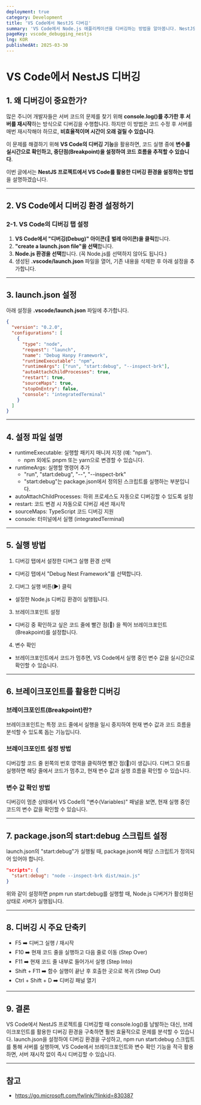 ```yaml
---
deployment: true
category: Development
title: 'VS Code에서 NestJS 디버깅'
summary: 'VS Code에서 Node.js 애플리케이션을 디버깅하는 방법을 알아봅니다. NestJS 프로젝트에서 launch.json을 설정하고, 브레이크포인트를 활용한 디버깅을 효율적으로 수행하는 방법을 소개합니다.'
pageKey: vscode_debugging_nestjs
lng: KOR
publishedAt: 2025-03-30
---
```


# VS Code에서 NestJS 디버깅

## 1. 왜 디버깅이 중요한가?

많은 주니어 개발자들은 서버 코드의 문제를 찾기 위해 **console.log()를 추가한 후 서버를 재시작**하는 방식으로 디버깅을 수행합니다. 하지만 이 방법은 코드 수정 후 서버를 매번 재시작해야 하므로, **비효율적이며 시간이 오래 걸릴 수 있습니다**.

이 문제를 해결하기 위해 **VS Code의 디버깅 기능**을 활용하면, 코드 실행 중에 **변수를 실시간으로 확인하고, 중단점(Breakpoint)을 설정하여 코드 흐름을 추적할 수 있습니다**.

이번 글에서는 **NestJS 프로젝트에서 VS Code를 활용한 디버깅 환경을 설정하는 방법**을 설명하겠습니다.

---

## 2. VS Code에서 디버깅 환경 설정하기

### 2-1. VS Code의 디버깅 탭 설정

1. **VS Code에서 "디버깅(Debug)" 아이콘(🐞 벌레 아이콘)을 클릭**합니다.
2. **"create a launch.json file"을 선택**합니다.
3. **Node.js 환경을 선택**합니다. (꼭 Node.js를 선택하지 않아도 됩니다.)
4. 생성된 **.vscode/launch.json** 파일을 열어, 기존 내용을 삭제한 후 아래 설정을 추가합니다.

---

## 3. launch.json 설정

아래 설정을 **.vscode/launch.json** 파일에 추가합니다.

```json title="debug" showLineNumbers
{
  "version": "0.2.0",
  "configurations": [
    {
      "type": "node",
      "request": "launch",
      "name": "Debug Hanpy Framework",
      "runtimeExecutable": "npm",
      "runtimeArgs": ["run", "start:debug", "--inspect-brk"],
      "autoAttachChildProcesses": true,
      "restart": true,
      "sourceMaps": true,
      "stopOnEntry": false,
      "console": "integratedTerminal"
    }
  ]
}
```

---

## 4. 설정 파일 설명

- runtimeExecutable: 실행할 패키지 매니저 지정 (예: "npm").
  - npm 외에도 pnpm 또는 yarn으로 변경할 수 있습니다.
- runtimeArgs: 실행할 명령어 추가
  - "run", "start:debug", "--", "--inspect-brk"
  - "start:debug"는 package.json에서 정의된 스크립트를 실행하는 부분입니다.
- autoAttachChildProcesses: 하위 프로세스도 자동으로 디버깅할 수 있도록 설정
- restart: 코드 변경 시 자동으로 디버깅 세션 재시작
- sourceMaps: TypeScript 코드 디버깅 지원
- console: 터미널에서 실행 (integratedTerminal)

---

## 5. 실행 방법

1. 디버깅 탭에서 설정한 디버그 실행 환경 선택

- 디버깅 탭에서 "Debug Nest Framework"를 선택합니다.

2. 디버그 실행 버튼(▶️) 클릭

- 설정한 Node.js 디버깅 환경이 실행됩니다.

3. 브레이크포인트 설정

- 디버깅 중 확인하고 싶은 코드 줄에 빨간 점(🔴) 을 찍어 브레이크포인트(Breakpoint)를 설정합니다.

4. 변수 확인

- 브레이크포인트에서 코드가 멈추면, VS Code에서 실행 중인 변수 값을 실시간으로 확인할 수 있습니다.

---

## 6. 브레이크포인트를 활용한 디버깅

### 브레이크포인트(Breakpoint)란?

브레이크포인트는 특정 코드 줄에서 실행을 일시 중지하여 현재 변수 값과 코드 흐름을 분석할 수 있도록 돕는 기능입니다.

### 브레이크포인트 설정 방법

디버깅할 코드 줄 왼쪽의 번호 영역을 클릭하면 빨간 점(🔴)이 생깁니다. 디버그 모드를 실행하면 해당 줄에서 코드가 멈추고, 현재 변수 값과 실행 흐름을 확인할 수 있습니다.

### 변수 값 확인 방법

디버깅이 멈춘 상태에서 VS Code의 "변수(Variables)" 패널을 보면, 현재 실행 중인 코드의 변수 값을 확인할 수 있습니다.

---

## 7. package.json의 start:debug 스크립트 설정

launch.json의 "start:debug"가 실행될 때, package.json에 해당 스크립트가 정의되어 있어야 합니다.

```json
"scripts": {
  "start:debug": "node --inspect-brk dist/main.js"
}
```

위와 같이 설정하면 pnpm run start:debug를 실행할 때, Node.js 디버거가 활성화된 상태로 서버가 실행됩니다.

---

## 8. 디버깅 시 주요 단축키

- F5 ➡️ 디버그 실행 / 재시작
- F10 ➡️ 현재 코드 줄을 실행하고 다음 줄로 이동 (Step Over)
- F11 ➡️ 현재 코드 줄 내부로 들어가서 실행 (Step Into)
- Shift + F11 ➡️ 함수 실행이 끝난 후 호출한 곳으로 복귀 (Step Out)
- Ctrl + Shift + D ➡️ 디버깅 패널 열기

---

## 9. 결론

VS Code에서 NestJS 프로젝트를 디버깅할 때 console.log()를 남발하는 대신, 브레이크포인트를 활용한 디버깅 환경을 구축하면 훨씬 효율적으로 문제를 분석할 수 있습니다. launch.json을 설정하여 디버깅 환경을 구성하고, npm run start:debug 스크립트를 통해 서버를 실행하며, VS Code에서 브레이크포인트와 변수 확인 기능을 적극 활용하면, 서버 재시작 없이 즉시 디버깅할 수 있습니다.

---

## 참고

- https://go.microsoft.com/fwlink/?linkid=830387
